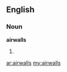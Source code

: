 ==English==

===Noun===
'''airwalls'''

# {{plural of|[[airwall]]}}

[[ar:airwalls]]
[[my:airwalls]]